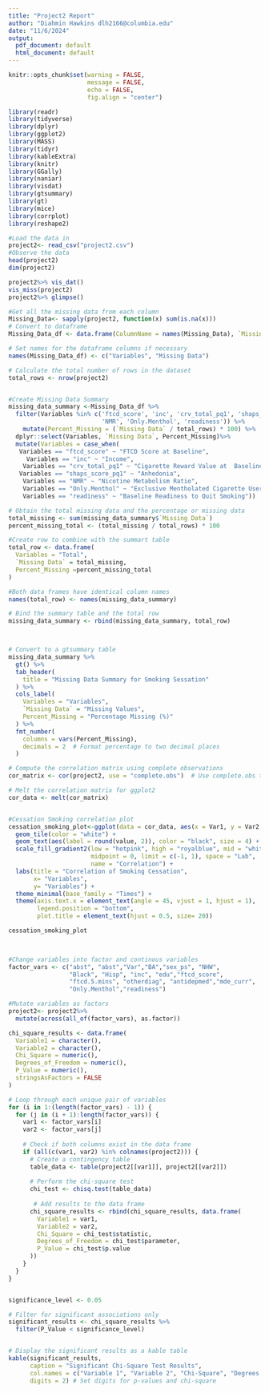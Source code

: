 ```yaml
---
title: "Project2 Report"
author: "Diahmin Hawkins dlh2166@columbia.edu"
date: "11/6/2024"
output:
  pdf_document: default
  html_document: default
---
```



```r
knitr::opts_chunk$set(warning = FALSE,
                      message = FALSE,
                      echo = FALSE,
                      fig.align = "center")
```



```r
library(readr)
library(tidyverse)
library(dplyr)
library(ggplot2)
library(MASS)
library(tidyr)
library(kableExtra)
library(knitr)
library(GGally)
library(naniar)
library(visdat)
library(gtsummary)
library(gt)
library(mice)
library(corrplot) 
library(reshape2)
```


```r
#Load the data in
project2<- read_csv("project2.csv")
#Observe the data
head(project2)
dim(project2)

project2%>% vis_dat()
vis_miss(project2)
project2%>% glimpse()
```




```r
#Get all the missing data from each column
Missing_Data<- sapply(project2, function(x) sum(is.na(x)))
# Convert to dataframe
Missing_Data_df <- data.frame(ColumnName = names(Missing_Data), `Missing Data` = Missing_Data)

# Set names for the dataframe columns if necessary
names(Missing_Data_df) <- c("Variables", "Missing Data")

# Calculate the total number of rows in the dataset
total_rows <- nrow(project2)  


#Create Missing Data Summary
missing_data_summary <-Missing_Data_df %>%  
  filter(Variables %in% c('ftcd_score', 'inc', 'crv_total_pq1', 'shaps_score_pq1', 
                          'NMR', 'Only.Menthol', 'readiness')) %>%
    mutate(Percent_Missing = (`Missing Data` / total_rows) * 100) %>%
  dplyr::select(Variables, `Missing Data`, Percent_Missing)%>%
  mutate(Variables = case_when(
   Variables == "ftcd_score" ~ "FTCD Score at Baseline",
     Variables == "inc" ~ "Income",
    Variables == "crv_total_pq1" ~ "Cigarette Reward Value at  Baseline",
   Variables == "shaps_score_pq1" ~ "Anhedonia",
    Variables == "NMR" ~ "Nicotine Metabolism Ratio",
    Variables == "Only.Menthol" ~ "Exclusive Mentholated Cigarette User",
    Variables == "readiness" ~ "Baseline Readiness to Quit Smoking"))

# Obtain the total missing data and the percentage or missing data
total_missing <- sum(missing_data_summary$`Missing Data`)
percent_missing_total <- (total_missing / total_rows) * 100

#Create row to combine with the summart table
total_row <- data.frame(
  Variables = "Total",
  `Missing Data` = total_missing,
  Percent_Missing =percent_missing_total
)

#Both data frames have identical column names 
names(total_row) <- names(missing_data_summary)

# Bind the summary table and the total row
missing_data_summary <- rbind(missing_data_summary, total_row)



# Convert to a gtsummary table
missing_data_summary %>%
  gt() %>%
  tab_header(
    title = "Missing Data Summary for Smoking Sessation"
  ) %>%
  cols_label(
    Variables = "Variables",
    `Missing Data` = "Missing Values",
    Percent_Missing = "Percentage Missing (%)"
  ) %>%
  fmt_number(
    columns = vars(Percent_Missing),
    decimals = 2  # Format percentage to two decimal places
  )


```

```r
# Compute the correlation matrix using complete observations
cor_matrix <- cor(project2, use = "complete.obs")  # Use complete.obs to ignore NAs

# Melt the correlation matrix for ggplot2
cor_data <- melt(cor_matrix)


#Cessation Smoking correlation plot 
cessation_smoking_plot<-ggplot(data = cor_data, aes(x = Var1, y = Var2, fill = value)) +
  geom_tile(color = "white") +
  geom_text(aes(label = round(value, 2)), color = "black", size = 4) +
  scale_fill_gradient2(low = "hotpink", high = "royalblue", mid = "white",
                       midpoint = 0, limit = c(-1, 1), space = "Lab",
                       name = "Correlation") +
  labs(title = "Correlation of Smoking Cessation",
       x= "Variables",
       y= "Variables") +
  theme_minimal(base_family = "Times") +
  theme(axis.text.x = element_text(angle = 45, vjust = 1, hjust = 1),
        legend.position = "bottom",
        plot.title = element_text(hjust = 0.5, size= 20))

cessation_smoking_plot
  



```


```r
#Change variables into factor and continous variables 
factor_vars <- c("abst", "abst","Var","BA","sex_ps", "NHW",
                 "Black", "Hisp", "inc", "edu","ftcd_score",
                 "ftcd.5.mins", "otherdiag", "antidepmed","mde_curr",
                 "Only.Menthol","readiness")

#Mutate variables as factors
project2<- project2%>%
  mutate(across(all_of(factor_vars), as.factor))

chi_square_results <- data.frame(
  Variable1 = character(),
  Variable2 = character(),
  Chi_Square = numeric(),
  Degrees_of_Freedom = numeric(),
  P_Value = numeric(),
  stringsAsFactors = FALSE
)

# Loop through each unique pair of variables
for (i in 1:(length(factor_vars) - 1)) {
  for (j in (i + 1):length(factor_vars)) {
    var1 <- factor_vars[i]
    var2 <- factor_vars[j]
    
    # Check if both columns exist in the data frame
    if (all(c(var1, var2) %in% colnames(project2))) {
      # Create a contingency table
      table_data <- table(project2[[var1]], project2[[var2]])
      
      # Perform the chi-square test
      chi_test <- chisq.test(table_data)
      
       # Add results to the data frame
      chi_square_results <- rbind(chi_square_results, data.frame(
        Variable1 = var1,
        Variable2 = var2,
        Chi_Square = chi_test$statistic,
        Degrees_of_Freedom = chi_test$parameter,
        P_Value = chi_test$p.value
      ))
    }
  }
}


significance_level <- 0.05

# Filter for significant associations only
significant_results <- chi_square_results %>%
  filter(P_Value < significance_level)


# Display the significant results as a kable table
kable(significant_results, 
      caption = "Significant Chi-Square Test Results", 
      col.names = c("Variable 1", "Variable 2", "Chi-Square", "Degrees of Freedom", "P-Value"),
      digits = 2) # Set digits for p-values and chi-square

```























